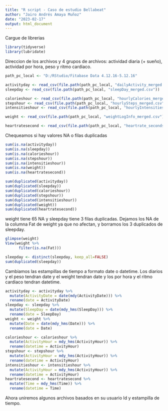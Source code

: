 ```yaml
---
title: "R script - Caso de estudio Bellabeat"
author: "Jairo Andrés Amaya Muñoz"
date: "2023-02-17"
output: html_document
---
```


Cargue de librerias

```r
library(tidyverse)
library(lubridate)
```

Direccion de los archivos y 4 grupos de archivos: 
actividad diaria (+ sueño), actividad por hora, peso y ritmo cardiaco.

```r
path_pc_local <- "D:/RStudio/Fitabase Data 4.12.16-5.12.16"

activityday <- read_csv(file.path(path_pc_local, "dailyActivity_merged.csv"))
sleepday <- read_csv(file.path(path_pc_local, "sleepDay_merged.csv"))

calorieshour <- read_csv(file.path(path_pc_local, "hourlyCalories_merged.csv"))
stepshour <- read_csv(file.path(path_pc_local, "hourlySteps_merged.csv"))
intensitieshour <- read_csv(file.path(path_pc_local, "hourlyIntensities_merged.csv"))

weight <- read_csv(file.path(path_pc_local, "weightLogInfo_merged.csv"))

heartratesecond <- read_csv(file.path(path_pc_local, "heartrate_seconds_merged.csv"))
```

Chequeamos si hay valores NA o filas duplicadas

```r
sum(is.na(activityday))
sum(is.na(sleepday))
sum(is.na(calorieshour))
sum(is.na(stepshour))
sum(is.na(intensitieshour))
sum(is.na(weight))
sum(is.na(heartratesecond))

sum(duplicated(activityday))
sum(duplicated(sleepday))
sum(duplicated(calorieshour))
sum(duplicated(stepshour))
sum(duplicated(intensitieshour))
sum(duplicated(weight))
sum(duplicated(heartratesecond))
```

weight tiene 65 NA y sleepday tiene 3 filas duplicadas.
Dejamos los NA de la columna Fat de weight ya que no afectan, y borramos los 3 duplicados de sleepday.

```r
glimpse(weight)
View(weight %>%
      filter(is.na(Fat)))

sleepday <- distinct(sleepday, keep_all=FALSE)
sum(duplicated(sleepday))
```

Cambiamos las estampillas de tiempo a formato date o datetime.
Los diarios y el peso tendran date y el weight tendran date y los por hora y el ritmo cardiaco tendran datetime.

```r
activityday <- activityday %>%
  mutate(ActivityDate = date(mdy(ActivityDate))) %>%
  rename(date = ActivityDate)
sleepday <- sleepday %>%
  mutate(SleepDay = date(mdy_hms(SleepDay))) %>%
  rename(date = SleepDay)
weight <- weight %>%
  mutate(Date = date(mdy_hms(Date))) %>%
  rename(date = Date)

calorieshour <- calorieshour %>%
  mutate(ActivityHour = mdy_hms(ActivityHour)) %>%
  rename(datetime = ActivityHour)
stepshour <- stepshour %>%
  mutate(ActivityHour = mdy_hms(ActivityHour)) %>%
  rename(datetime = ActivityHour)
intensitieshour <- intensitieshour %>%
  mutate(ActivityHour = mdy_hms(ActivityHour)) %>%
  rename(datetime = ActivityHour)
heartratesecond <- heartratesecond %>%
  mutate(Time = mdy_hms(Time)) %>%
  rename(datetime = Time)

```

Ahora uniremos algunos archivos basados en su usuario Id y estampilla de tiempo.

```r

```
